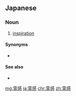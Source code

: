 ==Japanese==
{{ja-kanjitab|れい|かん|yomi=o}}

===Noun===
{{ja-noun|れいかん|kyu=靈感}}

# [[inspiration]]

====Synonyms====
* {{ja-r|入神|にゅうしん}}

====See also====
* {{pedialite|lang=ja}}

[[mg:霊感]]
[[ja:霊感]]
[[chr:霊感]]
[[zh:霊感]]